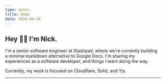 ```yaml
---
type: posts
title: Home
date: 2024-04-24
---
```


## Hey 👋🏻 I'm Nick.

I'm a senior software engineer at Stashpad, where we're currently building a minimal markdown alternative to Google Docs. I'm sharing my experiences as a software developer, and things I learn along the way.

Currently, my work is focused on Cloudflare, Solid, and Yjs.

---
